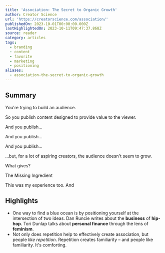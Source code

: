 ```yaml
---
title: 'Association: The Secret to Organic Growth'
author: Creator Science
url: 'https://creatorscience.com/association/'
publishedOn: 2023-10-01T00:00:00.000Z
lastHighlightedOn: 2023-10-11T09:47:37.868Z
source: reader
category: articles
tags:
  - branding
  - content
  - favorite
  - marketing
  - positioning
aliases:
  - association-the-secret-to-organic-growth
---
```

## Summary

You're trying to build an audience.

So you publish content designed to provide value to the viewer.

And you publish...

And you publish...

And you publish...

...but, for a lot of aspiring creators, the audience doesn't seem to grow.

What gives?

The Missing Ingredient

This was my experience too. And

## Highlights
- One way to find a blue ocean is by positioning yourself at the intersection of two ideas. Dan Runcie writes about the **business** of **hip-hop**. Tori Dunlap talks about **personal finance** through the lens of **feminism**.
- Not only does repetition help to effectively create association, but people *like repetition*. Repetition creates familiarity – and people like familiarity. It's comforting.
